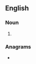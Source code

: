 ==English==

===Noun===
{{head|en|noun form}}

# {{plural of|en|awm}}

===Anagrams===
* {{anagrams|en|a=amsw|MAWs|MSAW|Maws|WMAs|maws|sawm|swam|wasm}}
